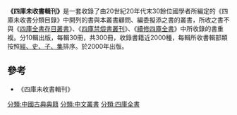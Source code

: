 '''《四庫未收書輯刊》'''是一套收錄了由20世紀20年代末30餘位國學者所編定的《四庫未收書分類目錄》中開列的書與本叢書顧問、編委擬添之書的叢書，所收之書不與《[[四庫全書存目叢書|四庫全書存目叢書]]》、《[[四庫禁燬書叢刊|四庫禁燬書叢刊]]》、《[[續修四庫全書|續修四庫全書]]》中所收錄的書重複。分10輯出版，每輯30冊，共300冊，收錄書籍近2000種，每輯所收書輯部類按照[[经史子集|經、史、子、集]]排序。於2000年出版。

==參考==
*《四庫未收書輯刊》

[[分類:中國古典典籍|分類:中國古典典籍]]
[[分類:中文叢書|分類:中文叢書]]
[[分類:四庫全書|分類:四庫全書]]